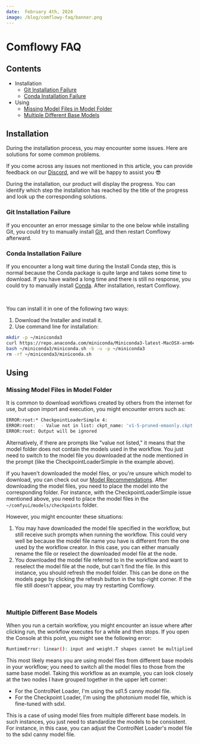 ```yaml
---
date:  February 4th, 2024
image: /blog/comflowy-faq/banner.png
---
```


# Comflowy FAQ


## Contents

- Installation
  - [Git Installation Failure](#git-installation-failure)
  - [Conda Installation Failure](#conda-installation-failure)
- Using
  - [Missing Model Files in Model Folder](#missing-model-files-in-model-folder)
  - [Multiple Different Base Models](#multiple-different-base-models)

## Installation

During the installation process, you may encounter some issues. Here are solutions for some common problems.

If you come across any issues not mentioned in this article, you can provide feedback on our [Discord](https://discord.gg/xqB9VyEX), and we will be happy to assist you 😎

During the installation, our product will display the progress. You can identify which step the installation has reached by the title of the progress and look up the corresponding solutions.

### Git Installation Failure

If you encounter an error message similar to the one below while installing Git, you could try to manually install [Git](https://git-scm.com/), and then restart Comflowy afterward.
<br/>
<PhotoProvider>
  <PhotoView src="/blog/comflowy-faq/001.png">
    <img src="/blog/comflowy-faq/001.png" alt="" />
  </PhotoView>
</PhotoProvider>

### Conda Installation Failure

If you encounter a long wait time during the Install Conda step, this is normal because the Conda package is quite large and takes some time to download. If you have waited a long time and there is still no response, you could try to manually install [Conda](https://docs.conda.io/projects/miniconda/en/latest/). After installation, restart Comflowy.

<br/>
<PhotoProvider>
  <PhotoView src="/blog/comflowy-faq/002.png">
    <img src="/blog/comflowy-faq/002.png" alt="" />
  </PhotoView>
</PhotoProvider>

You can install it in one of the following two ways:
1. Download the Installer and install it.
2. Use command line for installation:

```bash
mkdir -p ~/miniconda3
curl https://repo.anaconda.com/miniconda/Miniconda3-latest-MacOSX-arm64.sh -o ~/miniconda3/miniconda.sh
bash ~/miniconda3/miniconda.sh -b -u -p ~/miniconda3
rm -rf ~/miniconda3/miniconda.sh
```

## Using

### Missing Model Files in Model Folder

It is common to download workflows created by others from the internet for use, but upon import and execution, you might encounter errors such as:

```bash
ERROR:root:* CheckpointLoaderSimple 4:
ERROR:root:  - Value not in list: ckpt_name: 'v1-5-pruned-emaonly.ckpt' not in (list of length 24)
ERROR:root: Output will be ignored
```

Alternatively, if there are prompts like "value not listed," it means that the model folder does not contain the models used in the workflow. You just need to switch to the model file you downloaded at the node mentioned in the prompt (like the CheckpointLoaderSimple in the example above).

If you haven't downloaded the model files, or you're unsure which model to download, you can check out our [Model Recommendations](../model). After downloading the model files, you need to place the model into the corresponding folder. For instance, with the CheckpointLoaderSimple issue mentioned above, you need to place the model files in the `~/comfyui/models/checkpoints` folder.

However, you might encounter these situations:

1. You may have downloaded the model file specified in the workflow, but still receive such prompts when running the workflow. This could very well be because the model file name you have is different from the one used by the workflow creator. In this case, you can either manually rename the file or reselect the downloaded model file at the node.
2. You downloaded the model file referred to in the workflow and want to reselect the model file at the node, but can't find the file. In this instance, you should refresh the model folder. This can be done on the models page by clicking the refresh button in the top-right corner. If the file still doesn't appear, you may try restarting Comflowy.

<br/>
<PhotoProvider>
  <PhotoView src="/blog/comflowy-faq/004.png">
    <img src="/blog/comflowy-faq/004.png" alt="" className='rounded-lg'/>
  </PhotoView>
</PhotoProvider>

### Multiple Different Base Models

When you run a certain workflow, you might encounter an issue where after clicking run, the workflow executes for a while and then stops. If you open the Console at this point, you might see the following error:

```bash
RuntimeError: linear(): input and weight.T shapes cannot be multiplied (154x2048 and 768x320)
```

This most likely means you are using model files from different base models in your workflow; you need to switch all the model files to those from the same base model.
Taking this workflow as an example, you can look closely at the two nodes I have grouped together in the upper left corner:
* For the ControlNet Loader, I'm using the sd1.5 canny model file.
* For the Checkpoint Loader, I'm using the photonium model file, which is fine-tuned with sdxl.

This is a case of using model files from multiple different base models. In such instances, you just need to standardize the models to be consistent. For instance, in this case, you can adjust the ControlNet Loader's model file to the sdxl canny model file.

<br/>
<PhotoProvider>
  <PhotoView src="/blog/comflowy-faq/003.png">
    <img src="/blog/comflowy-faq/003.png" alt="" className='rounded-lg'/>
  </PhotoView>
</PhotoProvider>